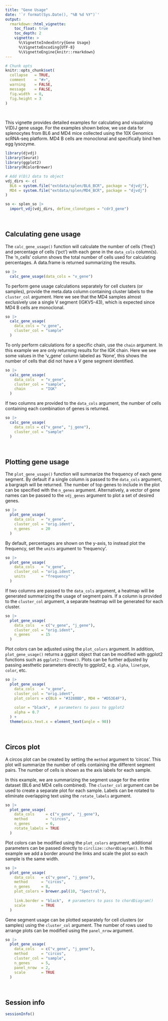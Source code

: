```yaml
---
title: "Gene Usage"
date: '`r format(Sys.Date(), "%B %d %Y")`'
output:
  rmarkdown::html_vignette:
    toc_float: true
    toc_depth: 2
    vignette: >
      %\VignetteIndexEntry{Gene Usage}
      %\VignetteEncoding{UTF-8}
      %\VignetteEngine{knitr::rmarkdown}
---
```


```r
# Chunk opts
knitr::opts_chunk$set(
  collapse   = TRUE,
  comment    = "#>",
  warning    = FALSE,
  message    = FALSE,
  fig.width  = 8,
  fig.height = 3
)
```

<br>

This vignette provides detailed examples for calculating and visualizing V(D)J gene usage. For the examples shown below, we use data for splenocytes from BL6 and MD4 mice collected using the 10X Genomics scRNA-seq platform. MD4 B cells are monoclonal and specifically bind hen egg lysozyme.

```r
library(djvdj)
library(Seurat)
library(ggplot2)
library(RColorBrewer)

# Add V(D)J data to object
vdj_dirs <- c(
  BL6 = system.file("extdata/splen/BL6_BCR", package = "djvdj"),
  MD4 = system.file("extdata/splen/MD4_BCR", package = "djvdj")
)

so <- splen_so |>
  import_vdj(vdj_dirs, define_clonotypes = "cdr3_gene")
```

<br>

## Calculating gene usage

The `calc_gene_usage()` function will calculate the number of cells ('freq') and percentage of cells ('pct') with each gene in the `data_cols` column(s). The 'n_cells' column shows the total number of cells used for calculating percentages. A data.frame is returned summarizing the results.

```r
so |>
  calc_gene_usage(data_cols = "v_gene")
```

To perform gene usage calculations separately for cell clusters (or samples), provide the meta.data column containing cluster labels to the `cluster_col` argument. Here we see that the MD4 samples almost exclusively use a single V segment (IGKV5-43), which is expected since MD4 B cells are monoclonal.

```r
so |>
  calc_gene_usage(
    data_cols = "v_gene",
    cluster_col = "sample"
  )
```

To only perform calculations for a specific chain, use the `chain` argument. In this example we are only returning results for the IGK chain. Here we see some values in the 'v_gene' column labeled as 'None', this shows the number of cells that did not have a V gene segment identified.

```r
so |>
  calc_gene_usage(
    data_cols   = "v_gene",
    cluster_col = "sample",
    chain       = "IGK"
  )
```

If two columns are provided to the `data_cols` argument, the number of cells containing each combination of genes is returned.

```r
so |>
  calc_gene_usage(
    data_cols = c("v_gene", "j_gene"),
    cluster_col = "sample"
  )
```

<br>

## Plotting gene usage

The `plot_gene_usage()` function will summarize the frequency of each gene segment. By default if a single column is passed to the `data_cols` argument, a bargraph will be returned. The number of top genes to include in the plot can be specified with the `n_genes` argument. Alternatively, a vector of gene names can be passed to the `vdj_genes` argument to plot a set of desired genes.

```r
so |>
  plot_gene_usage(
    data_cols   = "v_gene",
    cluster_col = "orig.ident",
    n_genes     = 20
  )
```

By default, percentages are shown on the y-axis, to instead plot the frequency, set the `units` argument to 'frequency'.

```r
so |>
  plot_gene_usage(
    data_cols   = "v_gene",
    cluster_col = "orig.ident",
    units       = "frequency"
  )
```

If two columns are passed to the `data_cols` argument, a heatmap will be generated summarizing the usage of segment pairs. If a column is provided to the `cluster_col` argument, a separate heatmap will be generated for each cluster.

```r
so |>
  plot_gene_usage(
    data_cols   = c("v_gene", "j_gene"),
    cluster_col = "orig.ident",
    n_genes     = 15
  )
```

Plot colors can be adjusted using the `plot_colors` argument. In addition, `plot_gene_usage()` returns a ggplot object that can be modified with ggplot2 functions such as `ggplot2::theme()`. Plots can be further adjusted by passing aesthetic parameters directly to ggplot2, e.g. `alpha`, `linetype`, `color`, etc.

```r
so |>
  plot_gene_usage(
    data_cols   = "v_gene",
    cluster_col = "orig.ident",
    plot_colors = c(BL6 = "#3288BD", MD4 = "#D53E4F"),
    
    color = "black",  # parameters to pass to ggplot2
    alpha = 0.7
  ) +
  theme(axis.text.x = element_text(angle = 90))
```

<br>

## Circos plot

A circos plot can be created by setting the `method` argument to 'circos'. This plot will summarize the number of cells containing the different segment pairs. The number of cells is shown as the axis labels for each sample.

In this example, we are summarizing the segment usage for the entire dataset (BL6 and MD4 cells combined). The `cluster_col` argument can be used to create a separate plot for each sample. Labels can be rotated to eliminate overlapping text using the `rotate_labels` argument.

```r
so |>
  plot_gene_usage(
    data_cols     = c("v_gene", "j_gene"),
    method        = "circos",
    n_genes       = 6,
    rotate_labels = TRUE
  )
```

Plot colors can be modified using the `plot_colors` argument, additional parameters can be passed directly to `circlize::chordDiagram()`. In this example we add a border around the links and scale the plot so each sample is the same width.

```r
so |>
  plot_gene_usage(
    data_cols   = c("v_gene", "j_gene"),
    method      = "circos",
    n_genes     = 8,
    plot_colors = brewer.pal(10, "Spectral"),
    
    link.border = "black",  # parameters to pass to chordDiagram()
    scale       = TRUE
  )
```

Gene segment usage can be plotted separately for cell clusters (or samples) using the `cluster_col` argument. The number of rows used to arrange plots can be modified using the `panel_nrow` argument.

```r
so |>
  plot_gene_usage(
    data_cols   = c("v_gene", "j_gene"),
    method      = "circos",
    cluster_col = "sample",
    n_genes     = 5,
    panel_nrow  = 2,
    scale       = TRUE
  )
```

<br>

## Session info

```r
sessionInfo()
```
